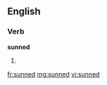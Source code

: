 ==English==

===Verb===
'''sunned'''

# {{past of|[[sun]]}}

[[fr:sunned]]
[[mg:sunned]]
[[vi:sunned]]
